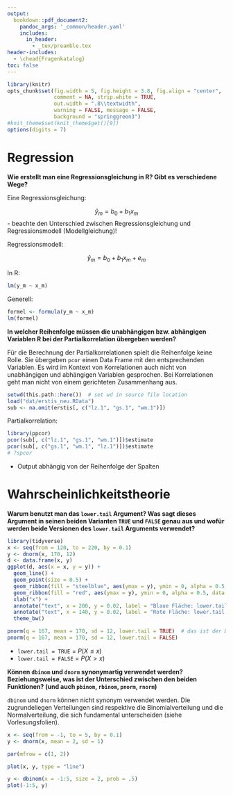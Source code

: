 ```yaml
---
output:
  bookdown::pdf_document2:
    pandoc_args: '_common/header.yaml'
    includes:
      in_header: 
        - _tex/preamble.tex
header-includes:
  - \chead{Fragenkatalog}
toc: false
---
```


```r
library(knitr)
opts_chunk$set(fig.width = 5, fig.height = 3.8, fig.align = "center",
               comment = NA, strip.white = TRUE,
               out.width = ".8\\textwidth",
               warning = FALSE, message = FALSE, 
               background = "springgreen3")
#knit_theme$set(knit_theme$get()[9])
options(digits = 7)
```

# Regression

**Wie erstellt man eine Regressionsgleichung in R? Gibt es verschiedene Wege?**

Eine Regressionsgleichung:

$$\hat{y}_m = b_0 + b_1x_m$$
- beachte den Unterschied zwischen Regressionsgleichung und Regressionsmodell (Modellgleichung)!

Regressionsmodell:

$$\hat{y}_m = b_0 + b_1x_m + e_m$$

In R:

```r
lm(y_m ~ x_m)
```

Generell:

```r
formel <- formula(y_m ~ x_m)
lm(formel)
```

**In welcher Reihenfolge müssen die unabhängigen bzw. abhängigen Variablen R bei der Partialkorrelation übergeben werden?**

Für die Berechnung der Partialkorrelationen spielt die Reihenfolge keine Rolle. Sie übergeben `pcor` einen Data Frame mit den entsprechenden Variablen. Es wird im Kontext von Korrelationen auch nicht von unabhängigen und abhängigen Variablen gesprochen. Bei Korrelationen geht man nicht von einem gerichteten Zusammenhang aus.

```r
setwd(this.path::here())  # set wd in source file location
load("dat/erstis_neu.RData") 
sub <- na.omit(erstis[, c("lz.1", "gs.1", "wm.1")])
```

Partialkorrelation:
```r
library(ppcor)
pcor(sub[, c("lz.1", "gs.1", "wm.1")])$estimate
pcor(sub[, c("gs.1", "wm.1", "lz.1")])$estimate
# ?spcor
```
- Output abhängig von der Reihenfolge der Spalten

# Wahrscheinlichkeitstheorie

**Warum benutzt man das `lower.tail` Argument? Was sagt dieses Argument in seinen beiden Varianten `TRUE` und `FALSE` genau aus und wofür werden beide Versionen des `lower.tail` Arguments verwendet?**

```r
library(tidyverse)
x <- seq(from = 120, to = 220, by = 0.1)
y <- dnorm(x, 170, 12)
d <- data.frame(x, y)
ggplot(d, aes(x = x, y = y)) +
  geom_line() +
  geom_point(size = 0.5) +
  geom_ribbon(fill = "steelblue", aes(ymax = y), ymin = 0, alpha = 0.5, data = subset(d, x >= 167)) +
  geom_ribbon(fill = "red", aes(ymax = y), ymin = 0, alpha = 0.5, data = subset(d, x <= 167)) +
  xlab("x") +
  annotate("text", x = 200, y = 0.02, label = "Blaue Fläche: lower.tail = FALSE", size = 2) +
  annotate("text", x = 140, y = 0.02, label = "Rote Fläche: lower.tail = TRUE", size = 2) +
  theme_bw()
```

```r
pnorm(q = 167, mean = 170, sd = 12, lower.tail = TRUE)  # das ist der Default
pnorm(q = 167, mean = 170, sd = 12, lower.tail = FALSE)
```
- `lower.tail = TRUE` = $P(X \leq x)$
- `lower.tail = FALSE` = $P(X > x)$

**Können `dbinom` und `dnorm` synonymartig verwendet werden? Beziehungsweise, was ist der Unterschied zwischen den beiden Funktionen? (und auch `pbinom`, `rbinom`, `pnorm`, `rnorm`)**

`dbinom` und `dnorm` können nicht synonym verwendet werden. Die zugrundeliegen Verteilungen sind respektive die Binomialverteilung und die Normalverteilung, die sich fundamental unterscheiden (siehe Vorlesungsfolien).

```r
x <- seq(from = -1, to = 5, by = 0.1)
y <- dnorm(x, mean = 2, sd = 1)

par(mfrow = c(1, 2))

plot(x, y, type = "line")

y <- dbinom(x = -1:5, size = 2, prob = .5)
plot(-1:5, y)
```

































